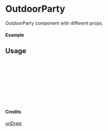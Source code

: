 
<Meta of={OutdoorParty} title="unDraw/OutdoorParty" />

# OutdoorParty

OutdoorParty component with different props.

#### Example

<Canvas of={OutdoorParty.Primary} />

## Usage

```ts
import { OutdoorParty } from "yadl-ui";

const Example = () => {
  return (
      <OutdoorParty />
  );
};

export default Example;
```

#### Credits
[unDraw](https://undraw.co/illustrations)
